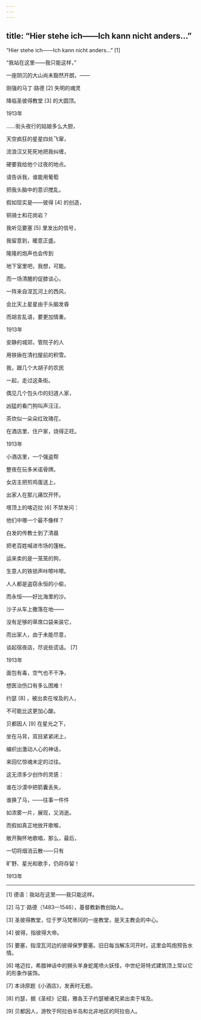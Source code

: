 ```yaml
---
---
---
```

title: “Hier stehe ich——Ich kann nicht anders...”
---



“Hier stehe ich——Ich kann nicht anders...” [1]



“我站在这里——我只能这样，”

一座阴沉的大山尚未豁然开朗，——

刚强的马丁·路德 [2] 失明的魂灵

降临圣彼得教堂 [3] 的大圆顶。

1913年

……街头夜行的姑娘多么大胆，

天空疯狂的星星四处飞窜，

流浪汉又死死地把我纠缠，

硬要我给他个过夜的地点。





请告诉我，谁能用葡萄

把我头脑中的意识搅乱，

假如现实是——彼得 [4] 的创造，

铜骑士和花岗岩？





我听见要塞 [5] 里发出的信号，

我留意到，暖意正盛。

隆隆的炮声也会传到

地下室里吧，我想，可能。





而一场清醒的促膝谈心，

一阵来自涅瓦河上的西风，

会比天上星星由于头脑发昏

而胡言乱语，要更加情重。

1913年

安静的城郊，管院子的人

用铁锹在清扫屋前的积雪。

我，跟几个大胡子的农民

一起，走过这条街。





偶见几个包头巾的妇道人家，

凶猛的看门狗叫声汪汪，

茶炊似一朵朵红玫瑰花，

在酒店里、住户家，烧得正旺。

1913年

小酒店里，一个强盗帮

整夜在玩多米诺骨牌。

女店主把煎鸡蛋送上，

出家人在那儿痛饮开怀。





塔顶上的喀迈拉 [6] 不禁发问：

他们中哪一个最不像样？

白发的传教士到了清晨

把老百姓喊进市场的篷帐。





运来卖的是一笼笼的狗，

生意人的铁锁声咔嚓咔嚓。

人人都是盗窃永恒的小偷，

而永恒——好比海里的沙。





沙子从车上撒落在地——

没有足够的草席口袋来装它，

而出家人，由于未能尽意，

谈起宿夜店，尽说些谎话。 [7]

1913年

面包有毒，空气也不干净，

想医治伤口有多么困难！

约瑟 [8] ，被出卖在埃及的人，

不可能比这更加心酸。





贝都因人 [9] 在星光之下，

坐在马背，双目紧紧闭上，

编织出激动人心的神话，

来回忆惊魂未定的过往。





这无须多少创作的灵感：

谁在沙漠中把箭囊丢失，

谁换了马，——往事一件件

如浓雾一片，展现，又消逝。





而假如真正地放开歌喉，

敞开胸怀地歌唱，那么，最后，

一切将烟消云散——只有

旷野、星光和歌手，仍将存留！

1913年



* * *



[1] 德语：我站在这里——我只能这样。

[2] 马丁·路德（1483—1546），基督教新教创始人。

[3] 圣彼得教堂，位于罗马梵蒂冈的一座教堂，是天主教会的中心。

[4] 彼得，指彼得大帝。

[5] 要塞，指涅瓦河边的彼得保罗要塞。旧日每当解冻河开时，这里会鸣炮预告水情。

[6] 喀迈拉，希腊神话中的狮头羊身蛇尾喷火妖怪，中世纪哥特式建筑顶上常以它的形象作装饰。

[7] 本诗原题《小酒店》，发表时无题。

[8] 约瑟，据《圣经》记载，雅各王子约瑟被诸兄弟出卖于埃及。

[9] 贝都因人，游牧于阿拉伯半岛和北非地区的阿拉伯人。